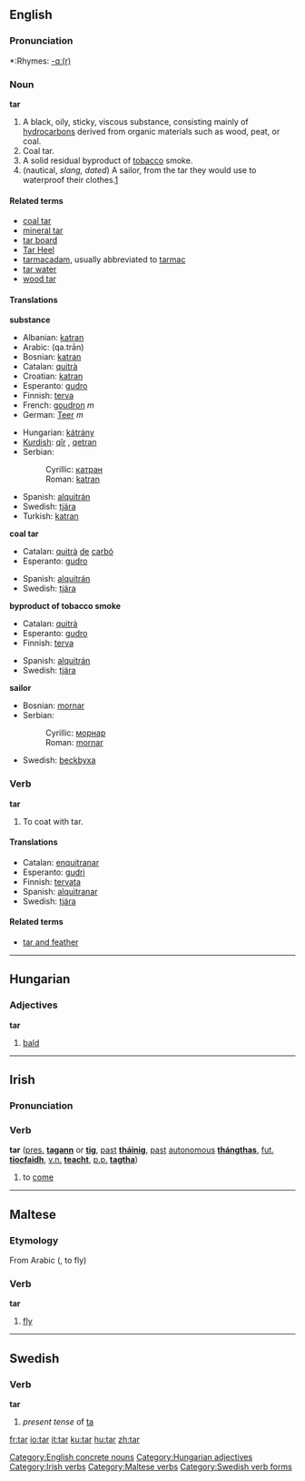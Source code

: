 ==English==

===Pronunciation===
*:Rhymes: [[Rhymes:English:-ɑː(r)|-ɑː(r)]]

===Noun===
'''tar'''

# A black, oily, sticky, viscous substance, consisting mainly of [[hydrocarbons]] derived from organic materials such as wood, peat, or coal.
# Coal tar.
# A solid residual byproduct of [[tobacco]] smoke.
# (nautical, ''slang, dated'') A sailor, from the tar they would use to waterproof their clothes.[http://www.tpub.com/content/administration/12966/css/12966_382.htm]

====Related terms====
*[[coal tar]]
*[[mineral tar]]
*[[tar board]]
*[[Tar Heel]]
*[[tarmacadam]], usually abbreviated to [[tarmac]]
*[[tar water]]
*[[wood tar]]

====Translations====
'''substance'''
{{top}}
*Albanian: [[katran]]
*Arabic: {{ARchar|[[قطران|قَطْران]]}} (qa.trān)
*Bosnian: [[katran#Bosnian|katran]] {{m}}
*Catalan: [[quitrà]] {{m}}
*Croatian: [[katran#Croatian|katran]] {{m}}
*Esperanto: [[gudro]]
*Finnish: [[terva]]
*French: [[goudron]] ''m''
*German: [[Teer]] ''m''
{{mid}}
*Hungarian: [[kátrány]]
*[[Kurdish]]: [[qîr]] {{f}}, [[qetran]] {{f}}
*Serbian:
*:Cyrillic: [[катран#Serbian|катран]] {{m}}
*:Roman: [[katran#Serbian|katran]] {{m}}
*Spanish: [[alquitrán]] {{m}}
*Swedish: [[tjära]] {{c}}
*Turkish: [[katran#Turkish|katran]]
{{bottom}}

'''coal tar'''
{{top}}
*Catalan: [[quitrà]] [[de]] [[carbó]] {{m}}
*Esperanto: [[gudro]]
{{mid}}
*Spanish: [[alquitrán]] {{m}}
*Swedish: [[tjära]] {{c}}
{{bottom}}

'''byproduct of tobacco smoke'''
{{top}}
*Catalan: [[quitrà]] {{m}}
*Esperanto: [[gudro]]
*Finnish: [[terva]]
{{mid}}
*Spanish: [[alquitrán]] {{m}}
*Swedish: [[tjära]] {{c}}
{{bottom}}

'''sailor'''
{{top}}
*Bosnian: [[mornar]] {{m}}
*Serbian:
*:Cyrillic: [[морнар]] {{m}}
*:Roman: [[mornar]] {{m}}
{{mid}}
*Swedish: [[beckbyxa]]
{{bottom}}

===Verb===
'''tar'''

# To coat with tar.

====Translations====
*Catalan: [[enquitranar]] 
*Esperanto: [[gudri]]
*Finnish: [[tervata]]
*Spanish: [[alquitranar]] 
*Swedish: [[tjära]]

====Related terms====
*[[tar and feather]]


----

==Hungarian==
===Adjectives===
'''tar'''

# [[bald]]


----

==Irish==
===Pronunciation===
{{IPA|[tar]}}

===Verb===
'''tar''' ([[present|pres.]] '''[[tagann]]''' or '''[[tig]]''', [[past]] '''[[tháinig]]''', [[past]] [[autonomous]] '''[[thángthas]]''', [[future|fut.]] '''[[tiocfaidh]]''', [[verbal noun|v.n.]] '''[[teacht]]''', [[past participle|p.p.]] '''[[tagtha]]''')

#to [[come]]


----

==Maltese==
===Etymology===
From Arabic {{ARchar|[[طار]]}} ({{Unicode|ʈá:ra}}, to fly)
===Verb===
'''tar'''

#[[fly]]


----

==Swedish==
===Verb===
'''tar'''
#''present tense'' of [[ta]]

[[Category:English concrete nouns]]
[[Category:Hungarian adjectives]]
[[Category:Irish verbs]]
[[Category:Maltese verbs]]
[[Category:Swedish verb forms]]

[[fr:tar]]
[[io:tar]]
[[it:tar]]
[[ku:tar]]
[[hu:tar]]
[[zh:tar]]